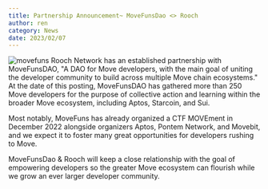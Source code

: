 ```yaml
---
title: Partnership Announcement~ MoveFunsDao <> Rooch
author: ren
category: News
date: 2023/02/07
---
```



<PostHeader />

![movefuns](https://user-images.githubusercontent.com/99104408/217434466-c5670401-0094-4386-b0de-699e25f31650.png)
Rooch Network has an established partnership with MoveFunsDAO, "A DAO for Move developers, with the main goal of uniting the developer community to build across multiple Move chain ecosystems." At the date of this posting, MoveFunsDAO has gathered more than 250 Move developers for the purpose of collective action and learning within the broader Move ecosystem, including Aptos, Starcoin, and Sui.

Most notably, MoveFuns has already organized a CTF MOVEment in December 2022 alongside organizers Aptos, Pontem Network, and Movebit, and we expect it to foster many great opportunities for developers rushing to Move.

MoveFunsDao & Rooch will keep a close relationship with the goal of empowering developers so the greater Move ecosystem can flourish while we grow an ever larger developer community.
